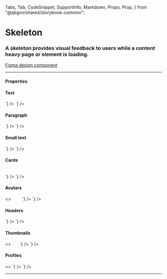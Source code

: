   Tabs,
  Tab,
  CodeSnippet,
  SupportInfo,
  Markdown,
  Props,
  Prop,
} from "@abgov/shared/storybook-common";

<Meta title="Components/Skeleton" />

# Skeleton

### A skeleton provides visual feedback to users while a content heavy page or element is loading.

[Figma design component](https://www.figma.com/file/ylmHeuDMfxnDBnP1VaQYz8/%E2%9D%96-Guidelines-%7C-DIO-DS?node-id=622%3A13702)

---

#### Properties

<Props>
  <Prop
    name="type"
    type="image | text | title | text-small | avatar | header | paragraph | thumbnail | card | profile"
    required="true"
    description="Pre-set skeleton shapes to represent your content"
  />
  <Prop
    name="size"
    type="1 | 2 | 3 | 4"
    required="false"
    defaultValue="1"
    description="Size can affect either the height, width or both for different skeleton types."
  />
  <Prop
    name="lineCount"
    type="number"
    required="false"
    defaultValue="3"
    description="Used within components that contain multiple lines."
  />
  <Prop
    name="maxWidth"
    type="string"
    required="false"
    defaultValue="320px"
    description="Set component maximum width. Currently only used in `card` skeleton type"
  />
</Props>

#### Text

<Story name="Text">
  <GoASkeleton type="text" />
  <GoASkeleton type="text" />
  <GoASkeleton type="text" />
  <GoASkeleton type="text" />
</Story>

<Tabs>
  <Tab label="Web Component" hidden={true}>
    <CodeSnippet
      lang="html"
      code={`
      <goa-skeleton type="text" />
      <goa-skeleton type="text" />
      <goa-skeleton type="text" />
      <goa-skeleton type="text" />
    `}
    />
  </Tab>
  <Tab label="Angular">
    <CodeSnippet
      lang="html"
      code={`
      <goa-skeleton type="text"></goa-skeleton>
      <goa-skeleton type="text"></goa-skeleton>
      <goa-skeleton type="text"></goa-skeleton>
      <goa-skeleton type="text"></goa-skeleton>
    `}
    />
  </Tab>
  <Tab label="React">
    <CodeSnippet
      lang="tsx"
      code={`
      <GoASkeleton type="text" />
      <GoASkeleton type="text" />
      <GoASkeleton type="text" />
      <GoASkeleton type="text" />
    `}
    />
  </Tab>
</Tabs>

#### Paragraph

<Story name="Paragraph">
  <GoASkeleton type="paragraph" />
</Story>

<Tabs>
  <Tab label="Web Component" hidden={true}>
    <CodeSnippet
      lang="html"
      code={`
      <goa-skeleton type="paragraph" />
    `}
    />
  </Tab>
  <Tab label="Angular">
    <CodeSnippet
      lang="html"
      code={`
      <goa-skeleton type="paragraph"></goa-skeleton>
    `}
    />
  </Tab>
  <Tab label="React">
    <CodeSnippet
      lang="tsx"
      code={`
      <GoASkeleton type="paragraph" />
    `}
    />
  </Tab>
</Tabs>

#### Small text

<Story name="Small text">
  <GoASkeleton type="text-small" />
  <GoASkeleton type="text-small" size={2} />
  <GoASkeleton type="text-small" size={3} />
  <GoASkeleton type="text-small" size={4} />
</Story>

<Tabs>
  <Tab label="Web Component" hidden={true}>
    <CodeSnippet
      lang="html"
      code={`
      <goa-skeleton type="text-small" />
      <goa-skeleton type="text-small" size={2} />
      <goa-skeleton type="text-small" size={3} />
      <goa-skeleton type="text-small" size={4} />
    `}
    />
  </Tab>
  <Tab label="Angular">
    <CodeSnippet
      lang="html"
      code={`
      <goa-skeleton type="text-small"></goa-skeleton>
      <goa-skeleton type="text-small" size={2}></goa-skeleton>
      <goa-skeleton type="text-small" size={3}></goa-skeleton>
      <goa-skeleton type="text-small" size={4}></goa-skeleton>
    `}
    />
  </Tab>
  <Tab label="React">
    <CodeSnippet
      lang="tsx"
      code={`
      <GoASkeleton type="text-small" />
      <GoASkeleton type="text-small" size={2} />
      <GoASkeleton type="text-small" size={3} />
      <GoASkeleton type="text-small" size={4} />
    `}
    />
  </Tab>
</Tabs>

#### Cards

<Story name="Cards">
  <GoAFlexRow gap="small">
    <GoASkeleton type="card" />
    <GoASkeleton type="card" size={2} />
    <GoASkeleton type="card" size={3} />
    <GoASkeleton type="card" size={4} />
  </GoAFlexRow>
  <div>
    <GoASkeleton type="card" maxWidth="400px" />
    &nbsp; &nbsp;
    <GoASkeleton type="card" maxWidth="30%" />
  </div>
</Story>

<Tabs>
  <Tab label="Web Component" hidden={true}>
    <CodeSnippet
      lang="html"
      code={`
        <goa-flex-row gap="small">
          <goa-skeleton type="card" />
          <goa-skeleton type="card" size="2" />
          <goa-skeleton type="card" size="3" />
          <goa-skeleton type="card" size="4" />
        </goa-flex-row>
    `}
    />
  </Tab>
  <Tab label="Angular">
    <CodeSnippet
      lang="html"
      code={`
        <goa-flex-row gap="small">
          <goa-skeleton type="card"></goa-skeleton>
          <goa-skeleton type="card" size="2"></goa-skeleton>
          <goa-skeleton type="card" size="3"></goa-skeleton>
          <goa-skeleton type="card" size="4"></goa-skeleton>
        </goa-flex-row>
    `}
    />
  </Tab>
  <Tab label="React">
    <CodeSnippet
      lang="tsx"
      code={`
        <GoAFlexRow gap="small">
          <GoASkeleton type="card" />
          <GoASkeleton type="card" size={2} />
          <GoASkeleton type="card" size={3} />
          <GoASkeleton type="card" size={4} />
        <GoAFlexRow gap="small">
    `}
    />
  </Tab>
</Tabs>

#### Avatars

<Story name="Avatars">
  <>
    <GoASkeleton type="avatar" />
    &nbsp;
    <GoASkeleton type="avatar" size={2} />
    &nbsp;
    <GoASkeleton type="avatar" size={3} />
    &nbsp;
    <GoASkeleton type="avatar" size={4} />
    &nbsp;
  </>
</Story>

<Tabs>
  <Tab label="Web Component" hidden={true}>
    <CodeSnippet
      lang="html"
      code={`
      <goa-skeleton type="avatar" />
      <goa-skeleton type="avatar" size="2" />
      <goa-skeleton type="avatar" size="3" />
      <goa-skeleton type="avatar" size="4" />
    `}
    />
  </Tab>
  <Tab label="Angular">
    <CodeSnippet
      lang="html"
      code={`
      <goa-skeleton type="avatar"></goa-skeleton>
      <goa-skeleton type="avatar" size="2"></goa-skeleton>
      <goa-skeleton type="avatar" size="3"></goa-skeleton>
      <goa-skeleton type="avatar" size="4"></goa-skeleton>
    `}
    />
  </Tab>
  <Tab label="React">
    <CodeSnippet
      lang="tsx"
      code={`
      <GoASkeleton type="avatar" />
      <GoASkeleton type="avatar" size={2} />
      <GoASkeleton type="avatar" size={3} />
      <GoASkeleton type="avatar" size={4} />
    `}
    />
  </Tab>
</Tabs>

#### Headers

<Story name="Headers">
  <GoASkeleton type="header" />
  <GoASkeleton type="header" size={2} />
  <GoASkeleton type="header" size={3} />
  <GoASkeleton type="header" size={4} />
</Story>

<Tabs>
  <Tab label="Web Component" hidden={true}>
    <CodeSnippet
      lang="html"
      code={`
      <goa-skeleton type="header" />
      <goa-skeleton type="header" size="2" />
      <goa-skeleton type="header" size="3" />
      <goa-skeleton type="header" size="4" />
    `}
    />
  </Tab>
  <Tab label="Angular">
    <CodeSnippet
      lang="html"
      code={`
      <goa-skeleton type="header"></goa-skeleton>
      <goa-skeleton type="header" size="2"></goa-skeleton>
      <goa-skeleton type="header" size="3"></goa-skeleton>
      <goa-skeleton type="header" size="4"></goa-skeleton>
    `}
    />
  </Tab>
  <Tab label="React">
    <CodeSnippet
      lang="tsx"
      code={`
      <GoASkeleton type="header" />
      <GoASkeleton type="header" size={2} />
      <GoASkeleton type="header" size={3} />
      <GoASkeleton type="header" size={4} />
    `}
    />
  </Tab>
</Tabs>

#### Thumbnails

<Story name="Thumbnails">
  <>
    <GoASkeleton type="thumbnail" /> &nbsp;
    <GoASkeleton type="thumbnail" size={2} /> &nbsp;
    <GoASkeleton type="thumbnail" size={3} /> &nbsp;
    <GoASkeleton type="thumbnail" size={4} />
  </>
</Story>

<Tabs>
  <Tab label="Web Component" hidden={true}>
    <CodeSnippet
      lang="html"
      code={`
      <goa-skeleton type="thumbnail" />
      <goa-skeleton type="thumbnail" size="2" />
      <goa-skeleton type="thumbnail" size="3" />
      <goa-skeleton type="thumbnail" size="4" />
    `}
    />
  </Tab>
  <Tab label="Angular">
    <CodeSnippet
      lang="html"
      code={`
      <goa-skeleton type="thumbnail"></goa-skeleton>
      <goa-skeleton type="thumbnail" size="2"></goa-skeleton>
      <goa-skeleton type="thumbnail" size="3"></goa-skeleton>
      <goa-skeleton type="thumbnail" size="4"></goa-skeleton>
    `}
    />
  </Tab>
  <Tab label="React">
    <CodeSnippet
      lang="tsx"
      code={`
      <GoASkeleton type="thumbnail" />
      <GoASkeleton type="thumbnail" size={2} />
      <GoASkeleton type="thumbnail" size={3} />
      <GoASkeleton type="thumbnail" size={4} />
    `}
    />
  </Tab>
</Tabs>

#### Profiles

<Story name="Profiles">
  <>
    <GoASkeleton type="profile" />
    <GoASkeleton type="profile" size={2} />
    <GoASkeleton type="profile" size={3} />
    <GoASkeleton type="profile" size={4} />
  </>
</Story>

<Tabs>
  <Tab label="Web Component" hidden={true}>
    <CodeSnippet
      lang="html"
      code={`
      <goa-skeleton type="profile" />
      <goa-skeleton type="profile" size="2" />
      <goa-skeleton type="profile" size="3" />
      <goa-skeleton type="profile" size="4" />
    `}
    />
  </Tab>
  <Tab label="Angular">
    <CodeSnippet
      lang="html"
      code={`
      <goa-skeleton type="profile"></goa-skeleton>
      <goa-skeleton type="profile" size="2"></goa-skeleton>
      <goa-skeleton type="profile" size="3"></goa-skeleton>
      <goa-skeleton type="profile" size="4"></goa-skeleton>
    `}
    />
  </Tab>
  <Tab label="React">
    <CodeSnippet
      lang="tsx"
      code={`
      <GoASkeleton type="profile" />
      <GoASkeleton type="profile" size={2} />
      <GoASkeleton type="profile" size={3} />
      <GoASkeleton type="profile" size={4} />
    `}
    />
  </Tab>
</Tabs>

---

<SupportInfo />
